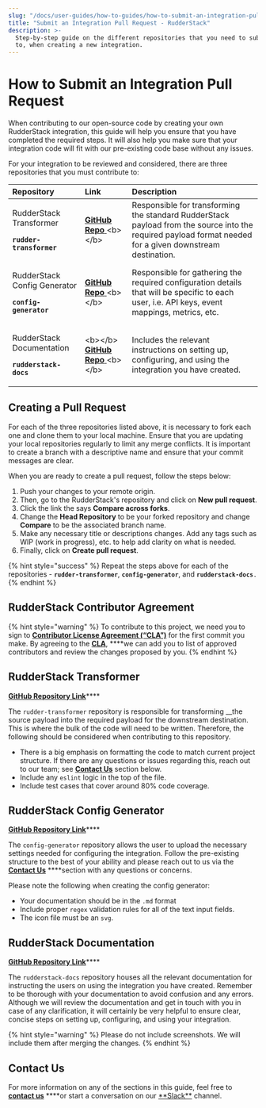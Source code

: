 ```yaml
---
slug: "/docs/user-guides/how-to-guides/how-to-submit-an-integration-pull-request"
title: "Submit an Integration Pull Request - RudderStack"
description: >-
  Step-by-step guide on the different repositories that you need to submit a PR
  to, when creating a new integration.
---
```


# How to Submit an Integration Pull Request

When contributing to our open-source code by creating your own RudderStack integration, this guide will help you ensure that you have completed the required steps. It will also help you make sure that your integration code will fit with our pre-existing code base without any issues.

For your integration to be reviewed and considered, there are three repositories that you must contribute to:

<table>
  <thead>
    <tr>
      <th style="text-align:left">
        <b>Repository</b>
      </th>
      <th style="text-align:left">
        <b>Link</b>
      </th>
      <th style="text-align:left">
        <b>Description</b>
      </th>
    </tr>
  </thead>
  <tbody>
    <tr>
      <td style="text-align:left">
        <p>
          RudderStack Transformer
          <br />
        </p>
        <p>
          <b>
            <code>rudder-transformer</code>
          </b>
        </p>
      </td>
      <td style="text-align:left">
        <p></p>
        <p>
          <a href="https://github.com/rudderlabs/rudder-transformer">
            <b>GitHub Repo</b>
          </a>
          &lt;b&gt;&lt;/b&gt;
        </p>
      </td>
      <td style="text-align:left">
        Responsible for transforming the standard RudderStack payload from the
        source into the required payload format needed for a given downstream
        destination.
      </td>
    </tr>
    <tr>
      <td style="text-align:left">
        <p>RudderStack Config Generator</p>
        <p></p>
        <p>
          <b>
            <code>config-generator</code>
          </b>
        </p>
      </td>
      <td style="text-align:left">
        <p></p>
        <p>
          <a href="https://github.com/rudderlabs/config-generator">
            <b>GitHub Repo</b>
          </a>
          &lt;b&gt;&lt;/b&gt;
        </p>
      </td>
      <td style="text-align:left">
        Responsible for gathering the required configuration details that will
        be specific to each user, i.e. API keys, event mappings, metrics, etc.
      </td>
    </tr>
    <tr>
      <td style="text-align:left">
        <p>RudderStack Documentation</p>
        <p></p>
        <p>
          <b>
            <code>rudderstack-docs</code>
          </b>
        </p>
      </td>
      <td style="text-align:left">
        <p></p>
        <p>
          &lt;b&gt;&lt;/b&gt;
          <a href="https://github.com/rudderlabs/rudderstack-docs">
            <b>GitHub Repo</b>
          </a>
          &lt;b&gt;&lt;/b&gt;
        </p>
      </td>
      <td style="text-align:left">
        Includes the relevant instructions on setting up, configuring, and using
        the integration you have created.
      </td>
    </tr>
  </tbody>
</table>

## Creating a Pull Request

For each of the three repositories listed above, it is necessary to fork each one and clone them to your local machine. Ensure that you are updating your local repositories regularly to limit any merge conflicts. It is important to create a branch with a descriptive name and ensure that your commit messages are clear.

When you are ready to create a pull request, follow the steps below:

1. Push your changes to your remote origin.
2. Then, go to the RudderStack's repository and click on **New pull request**.
3. Click the link the says **Compare across forks**.
4. Change the **Head Repository** to be your forked repository and change **Compare** to be the associated branch name.
5. Make any necessary title or descriptions changes. Add any tags such as WIP \(work in progress\), etc. to help add clarity on what is needed.
6. Finally, click on **Create pull request**.

{% hint style="success" %}
Repeat the steps above for each of the repositories - **`rudder-transformer`**, **`config-generator`**, and **`rudderstack-docs`**`.`
{% endhint %}

## RudderStack Contributor Agreement

{% hint style="warning" %}
To contribute to this project, we need you to sign to [**Contributor License Agreement \(“CLA”\)**](https://rudderlabs.wufoo.com/forms/rudderlabs-contributor-license-agreement) for the first commit you make. By agreeing to the [**CLA**](https://rudderlabs.wufoo.com/forms/rudderlabs-contributor-license-agreement), \*\*\*\*we can add you to list of approved contributors and review the changes proposed by you.
{% endhint %}

## RudderStack Transformer

[**GitHub Repository Link**](https://github.com/rudderlabs/rudder-transformer)\*\*\*\*

The `rudder-transformer` repository is responsible for transforming \_\_the source payload into the required payload for the downstream destination. This is where the bulk of the code will need to be written. Therefore, the following should be considered when contributing to this repository.

- There is a big emphasis on formatting the code to match current project structure. If there are any questions or issues regarding this, reach out to our team; see [**Contact Us**](https://docs.rudderstack.com/user-guides/how-to-guides/how-to-submit-an-integration-pull-request#contact-us) section below.
- Include any `eslint` logic in the top of the file.
- Include test cases that cover around 80% code coverage.

## RudderStack Config Generator

[**GitHub Repository Link**](https://github.com/rudderlabs/config-generator)\*\*\*\*

The `config-generator` repository allows the user to upload the necessary settings needed for configuring the integration. Follow the pre-existing structure to the best of your ability and please reach out to us via the [**Contact Us**](https://docs.rudderstack.com/user-guides/how-to-guides/how-to-submit-an-integration-pull-request#contact-us) \*\*\*\*section with any questions or concerns.

Please note the following when creating the config generator:

- Your documentation should be in the `.md` format
- Include proper `regex` validation rules for all of the text input fields.
- The icon file must be an `svg`.

## RudderStack Documentation

[**GitHub Repository Link**](https://github.com/rudderlabs/rudderstack-docs)\*\*\*\*

The `rudderstack-docs` repository houses all the relevant documentation for instructing the users on using the integration you have created. Remember to be thorough with your documentation to avoid confusion and any errors. Although we will review the documentation and get in touch with you in case of any clarification, it will certainly be very helpful to ensure clear, concise steps on setting up, configuring, and using your integration.

{% hint style="warning" %}
Please do not include screenshots. We will include them after merging the changes.
{% endhint %}

## Contact Us

For more information on any of the sections in this guide, feel free to [**contact us**](mailto:%20docs@rudderstack.com) \***\*or start a conversation on our [**Slack\*\*](https://resources.rudderstack.com/join-rudderstack-slack) channel.

